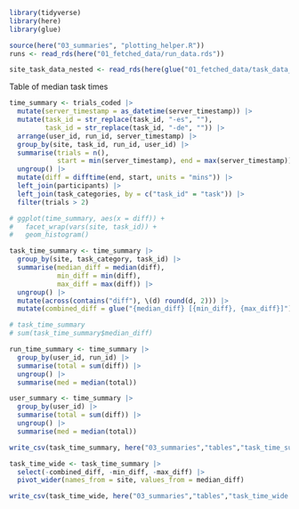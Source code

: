 ```r
library(tidyverse)
library(here)
library(glue)

source(here("03_summaries", "plotting_helper.R"))
runs <- read_rds(here("01_fetched_data/run_data.rds"))

site_task_data_nested <- read_rds(here(glue("01_fetched_data/task_data_nested.rds"))) 
```


Table of median task times

```r
time_summary <- trials_coded |>
  mutate(server_timestamp = as_datetime(server_timestamp)) |>
  mutate(task_id = str_replace(task_id, "-es", ""),
         task_id = str_replace(task_id, "-de", "")) |>
  arrange(user_id, run_id, server_timestamp) |>
  group_by(site, task_id, run_id, user_id) |>
  summarise(trials = n(),
            start = min(server_timestamp), end = max(server_timestamp)) |>
  ungroup() |>
  mutate(diff = difftime(end, start, units = "mins")) |>
  left_join(participants) |>
  left_join(task_categories, by = c("task_id" = "task")) |>
  filter(trials > 2)

# ggplot(time_summary, aes(x = diff)) +
#   facet_wrap(vars(site, task_id)) +
#   geom_histogram()

task_time_summary <- time_summary |>
  group_by(site, task_category, task_id) |>
  summarise(median_diff = median(diff),
            min_diff = min(diff),
            max_diff = max(diff)) |>
  ungroup() |>
  mutate(across(contains("diff"), \(d) round(d, 2))) |>
  mutate(combined_diff = glue("{median_diff} [{min_diff}, {max_diff}]"))

# task_time_summary
# sum(task_time_summary$median_diff)

run_time_summary <- time_summary |>
  group_by(user_id, run_id) |>
  summarise(total = sum(diff)) |>
  ungroup() |>
  summarise(med = median(total))

user_summary <- time_summary |>
  group_by(user_id) |>
  summarise(total = sum(diff)) |>
  ungroup() |>
  summarise(med = median(total))
```

```r
write_csv(task_time_summary, here("03_summaries","tables","task_time_summary.csv"))

task_time_wide <- task_time_summary |>
  select(-combined_diff, -min_diff, -max_diff) |>
  pivot_wider(names_from = site, values_from = median_diff)

write_csv(task_time_wide, here("03_summaries","tables","task_time_wide.csv"))

```

